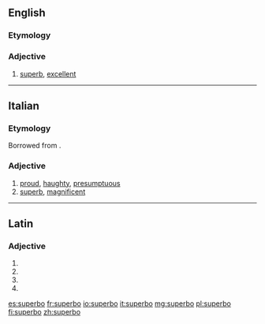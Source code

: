 ==English==

===Etymology===
{{suffix|superb|o|lang=en}}

===Adjective===
{{en-adj}}

# {{context|slang|lang=en}} [[superb]], [[excellent]]

----
==Italian==

===Etymology===
Borrowed from {{etyl|la|it}} {{term|superbus|lang=la}}.

===Adjective===
{{it-adj|superb}}

# [[proud]], [[haughty]], [[presumptuous]]
# [[superb]], [[magnificent]]

----

==Latin==

===Adjective===
{{la-adj-form|superbō}}

# {{inflection of|superbus||dat|m|s|lang=la}}
# {{inflection of|superbus||dat|n|s|lang=la}}
# {{inflection of|superbus||abl|m|s|lang=la}}
# {{inflection of|superbus||abl|n|p|lang=la}}

[[es:superbo]]
[[fr:superbo]]
[[io:superbo]]
[[it:superbo]]
[[mg:superbo]]
[[pl:superbo]]
[[fi:superbo]]
[[zh:superbo]]